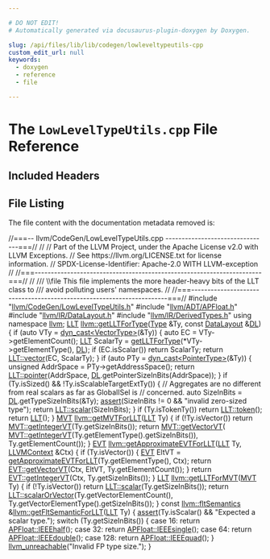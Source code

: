 ```yaml
---

# DO NOT EDIT!
# Automatically generated via docusaurus-plugin-doxygen by Doxygen.

slug: /api/files/lib/lib/codegen/lowleveltypeutils-cpp
custom_edit_url: null
keywords:
  - doxygen
  - reference
  - file

---
```





# The `LowLevelTypeUtils.cpp` File Reference

<DoxygenPage pluginConfig={pluginConfig}>



## Included Headers

<IncludesList>
<IncludesListItem
  filePath="llvm/CodeGen/LowLevelTypeUtils.h"
  permalink="/docs/api/files/include/include/llvm/include/llvm/codegen/lowleveltypeutils-h"
  isLocal="true" />
<IncludesListItem
  filePath="llvm/ADT/APFloat.h"
  permalink="/docs/api/files/include/include/llvm/include/llvm/adt/apfloat-h"
  isLocal="true" />
<IncludesListItem
  filePath="llvm/IR/DataLayout.h"
  permalink="/docs/api/files/include/include/llvm/include/llvm/ir/datalayout-h"
  isLocal="true" />
<IncludesListItem
  filePath="llvm/IR/DerivedTypes.h"
  permalink="/docs/api/files/include/include/llvm/include/llvm/ir/derivedtypes-h"
  isLocal="true" />
</IncludesList>


## File Listing

The file content with the documentation metadata removed is:

<ProgramListing>

<Link id="l00001" /><CodeLine lineNumber="1"><span class="doxyHighlightComment">//===-- llvm/CodeGen/LowLevelTypeUtils.cpp --------------------------------===//</span></CodeLine>
<Link id="l00002" /><CodeLine lineNumber="2"><span class="doxyHighlightComment">//</span></CodeLine>
<Link id="l00003" /><CodeLine lineNumber="3"><span class="doxyHighlightComment">// Part of the LLVM Project, under the Apache License v2.0 with LLVM Exceptions.</span></CodeLine>
<Link id="l00004" /><CodeLine lineNumber="4"><span class="doxyHighlightComment">// See https://llvm.org/LICENSE.txt for license information.</span></CodeLine>
<Link id="l00005" /><CodeLine lineNumber="5"><span class="doxyHighlightComment">// SPDX-License-Identifier: Apache-2.0 WITH LLVM-exception</span></CodeLine>
<Link id="l00006" /><CodeLine lineNumber="6"><span class="doxyHighlightComment">//</span></CodeLine>
<Link id="l00007" /><CodeLine lineNumber="7"><span class="doxyHighlightComment">//===----------------------------------------------------------------------===//</span></CodeLine>
<Link id="l00008" /><CodeLine lineNumber="8"><span class="doxyHighlightComment">//</span></CodeLine>
<Link id="l00009" /><CodeLine lineNumber="9"><span class="doxyHighlightComment">/// \\file This file implements the more header-heavy bits of the LLT class to</span></CodeLine>
<Link id="l00010" /><CodeLine lineNumber="10"><span class="doxyHighlightComment">/// avoid polluting users&#39; namespaces.</span></CodeLine>
<Link id="l00011" /><CodeLine lineNumber="11"><span class="doxyHighlightComment">//</span></CodeLine>
<Link id="l00012" /><CodeLine lineNumber="12"><span class="doxyHighlightComment">//===----------------------------------------------------------------------===//</span></CodeLine>
<Link id="l00013" /><CodeLine lineNumber="13"></CodeLine>
<Link id="l00014" /><CodeLine lineNumber="14"><span class="doxyHighlightPreprocessor">#include &quot;<a href="/docs/api/files/include/include/llvm/include/llvm/codegen/lowleveltypeutils-h">llvm/CodeGen/LowLevelTypeUtils.h</a>&quot;</span></CodeLine>
<Link id="l00015" /><CodeLine lineNumber="15"><span class="doxyHighlightPreprocessor">#include &quot;<a href="/docs/api/files/include/include/llvm/include/llvm/adt/apfloat-h">llvm/ADT/APFloat.h</a>&quot;</span></CodeLine>
<Link id="l00016" /><CodeLine lineNumber="16"><span class="doxyHighlightPreprocessor">#include &quot;<a href="/docs/api/files/include/include/llvm/include/llvm/ir/datalayout-h">llvm/IR/DataLayout.h</a>&quot;</span></CodeLine>
<Link id="l00017" /><CodeLine lineNumber="17"><span class="doxyHighlightPreprocessor">#include &quot;<a href="/docs/api/files/include/include/llvm/include/llvm/ir/derivedtypes-h">llvm/IR/DerivedTypes.h</a>&quot;</span></CodeLine>
<Link id="l00018" /><CodeLine lineNumber="18"><span class="doxyHighlightKeyword">using namespace </span><span class="doxyHighlight"><a href="/docs/api/namespaces/llvm">llvm</a>;</span></CodeLine>
<Link id="l00019" /><CodeLine lineNumber="19"></CodeLine>
<Link id="l00020" /><CodeLine lineNumber="20" lineLink="/docs/api/namespaces/llvm/#afd34773dd33963769279868ab39d5fdc"><span class="doxyHighlight"><a href="/docs/api/classes/llvm/llt">LLT</a> <a href="/docs/api/namespaces/llvm/#afd34773dd33963769279868ab39d5fdc">llvm::getLLTForType</a>(<a href="/docs/api/classes/llvm/type">Type</a> &amp;Ty, </span><span class="doxyHighlightKeyword">const</span><span class="doxyHighlight"> <a href="/docs/api/classes/llvm/datalayout">DataLayout</a> &amp;<a href="/docs/api/files/lib/lib/target/lib/target/arm/armslshardening-cpp/#ad467c4ab9119043f9b7750ab986be61a">DL</a>) &#123;</span></CodeLine>
<Link id="l00021" /><CodeLine lineNumber="21"><span class="doxyHighlight">  </span><span class="doxyHighlightKeywordFlow">if</span><span class="doxyHighlight"> (</span><span class="doxyHighlightKeyword">auto</span><span class="doxyHighlight"> VTy = <a href="/docs/api/namespaces/llvm/#a22eeee01734061ac1b31ccd994c49eef">dyn&#95;cast&lt;VectorType&gt;</a>(&amp;Ty)) &#123;</span></CodeLine>
<Link id="l00022" /><CodeLine lineNumber="22"><span class="doxyHighlight">    </span><span class="doxyHighlightKeyword">auto</span><span class="doxyHighlight"> EC = VTy-&gt;getElementCount();</span></CodeLine>
<Link id="l00023" /><CodeLine lineNumber="23"><span class="doxyHighlight">    <a href="/docs/api/classes/llvm/llt">LLT</a> ScalarTy = <a href="/docs/api/namespaces/llvm/#afd34773dd33963769279868ab39d5fdc">getLLTForType</a>(&#42;VTy-&gt;getElementType(), <a href="/docs/api/files/lib/lib/target/lib/target/arm/armslshardening-cpp/#ad467c4ab9119043f9b7750ab986be61a">DL</a>);</span></CodeLine>
<Link id="l00024" /><CodeLine lineNumber="24"><span class="doxyHighlight">    </span><span class="doxyHighlightKeywordFlow">if</span><span class="doxyHighlight"> (EC.isScalar())</span></CodeLine>
<Link id="l00025" /><CodeLine lineNumber="25"><span class="doxyHighlight">      </span><span class="doxyHighlightKeywordFlow">return</span><span class="doxyHighlight"> ScalarTy;</span></CodeLine>
<Link id="l00026" /><CodeLine lineNumber="26"><span class="doxyHighlight">    </span><span class="doxyHighlightKeywordFlow">return</span><span class="doxyHighlight"> <a href="/docs/api/classes/llvm/llt/#a5360139c6b31d85cf3e29e2e6b7cf873">LLT::vector</a>(EC, ScalarTy);</span></CodeLine>
<Link id="l00027" /><CodeLine lineNumber="27"><span class="doxyHighlight">  &#125;</span></CodeLine>
<Link id="l00028" /><CodeLine lineNumber="28"></CodeLine>
<Link id="l00029" /><CodeLine lineNumber="29"><span class="doxyHighlight">  </span><span class="doxyHighlightKeywordFlow">if</span><span class="doxyHighlight"> (</span><span class="doxyHighlightKeyword">auto</span><span class="doxyHighlight"> PTy = <a href="/docs/api/namespaces/llvm/#a22eeee01734061ac1b31ccd994c49eef">dyn&#95;cast&lt;PointerType&gt;</a>(&amp;Ty)) &#123;</span></CodeLine>
<Link id="l00030" /><CodeLine lineNumber="30"><span class="doxyHighlight">    </span><span class="doxyHighlightKeywordType">unsigned</span><span class="doxyHighlight"> AddrSpace = PTy-&gt;getAddressSpace();</span></CodeLine>
<Link id="l00031" /><CodeLine lineNumber="31"><span class="doxyHighlight">    </span><span class="doxyHighlightKeywordFlow">return</span><span class="doxyHighlight"> <a href="/docs/api/classes/llvm/llt/#a7ff0361855acbbe71b15b8dc6003fbc5">LLT::pointer</a>(AddrSpace, <a href="/docs/api/files/lib/lib/target/lib/target/arm/armslshardening-cpp/#ad467c4ab9119043f9b7750ab986be61a">DL</a>.getPointerSizeInBits(AddrSpace));</span></CodeLine>
<Link id="l00032" /><CodeLine lineNumber="32"><span class="doxyHighlight">  &#125;</span></CodeLine>
<Link id="l00033" /><CodeLine lineNumber="33"></CodeLine>
<Link id="l00034" /><CodeLine lineNumber="34"><span class="doxyHighlight">  </span><span class="doxyHighlightKeywordFlow">if</span><span class="doxyHighlight"> (Ty.isSized() &amp;&amp; !Ty.isScalableTargetExtTy()) &#123;</span></CodeLine>
<Link id="l00035" /><CodeLine lineNumber="35"><span class="doxyHighlight">    </span><span class="doxyHighlightComment">// Aggregates are no different from real scalars as far as GlobalISel is</span></CodeLine>
<Link id="l00036" /><CodeLine lineNumber="36"><span class="doxyHighlight">    </span><span class="doxyHighlightComment">// concerned.</span></CodeLine>
<Link id="l00037" /><CodeLine lineNumber="37"><span class="doxyHighlight">    </span><span class="doxyHighlightKeyword">auto</span><span class="doxyHighlight"> SizeInBits = <a href="/docs/api/files/lib/lib/target/lib/target/arm/armslshardening-cpp/#ad467c4ab9119043f9b7750ab986be61a">DL</a>.getTypeSizeInBits(&amp;Ty);</span></CodeLine>
<Link id="l00038" /><CodeLine lineNumber="38"><span class="doxyHighlight">    <a href="/docs/api/files/lib/lib/target/lib/target/amdgpu/silowercontrolflow-cpp/#a4868c5d81c5ccc98c47aeab6244346a0">assert</a>(SizeInBits != 0 &amp;&amp; </span><span class="doxyHighlightStringLiteral">&quot;invalid zero-sized type&quot;</span><span class="doxyHighlight">);</span></CodeLine>
<Link id="l00039" /><CodeLine lineNumber="39"><span class="doxyHighlight">    </span><span class="doxyHighlightKeywordFlow">return</span><span class="doxyHighlight"> <a href="/docs/api/classes/llvm/llt/#a67021459c7ef8f9a634b4eac7ffd0f96">LLT::scalar</a>(SizeInBits);</span></CodeLine>
<Link id="l00040" /><CodeLine lineNumber="40"><span class="doxyHighlight">  &#125;</span></CodeLine>
<Link id="l00041" /><CodeLine lineNumber="41"></CodeLine>
<Link id="l00042" /><CodeLine lineNumber="42"><span class="doxyHighlight">  </span><span class="doxyHighlightKeywordFlow">if</span><span class="doxyHighlight"> (Ty.isTokenTy())</span></CodeLine>
<Link id="l00043" /><CodeLine lineNumber="43"><span class="doxyHighlight">    </span><span class="doxyHighlightKeywordFlow">return</span><span class="doxyHighlight"> <a href="/docs/api/classes/llvm/llt/#ad2c874bad47bf92187afb13eb2840643">LLT::token</a>();</span></CodeLine>
<Link id="l00044" /><CodeLine lineNumber="44"></CodeLine>
<Link id="l00045" /><CodeLine lineNumber="45"><span class="doxyHighlight">  </span><span class="doxyHighlightKeywordFlow">return</span><span class="doxyHighlight"> <a href="/docs/api/classes/llvm/llt">LLT</a>();</span></CodeLine>
<Link id="l00046" /><CodeLine lineNumber="46"><span class="doxyHighlight">&#125;</span></CodeLine>
<Link id="l00047" /><CodeLine lineNumber="47"></CodeLine>
<Link id="l00048" /><CodeLine lineNumber="48" lineLink="/docs/api/namespaces/llvm/#a38d317b55a165bcddde7bb58ab7b12f3"><span class="doxyHighlight"><a href="/docs/api/classes/llvm/mvt">MVT</a> <a href="/docs/api/namespaces/llvm/#a38d317b55a165bcddde7bb58ab7b12f3">llvm::getMVTForLLT</a>(<a href="/docs/api/classes/llvm/llt">LLT</a> Ty) &#123;</span></CodeLine>
<Link id="l00049" /><CodeLine lineNumber="49"><span class="doxyHighlight">  </span><span class="doxyHighlightKeywordFlow">if</span><span class="doxyHighlight"> (!Ty.isVector())</span></CodeLine>
<Link id="l00050" /><CodeLine lineNumber="50"><span class="doxyHighlight">    </span><span class="doxyHighlightKeywordFlow">return</span><span class="doxyHighlight"> <a href="/docs/api/classes/llvm/mvt/#aded931e298cfa08b5038ca2b63c06bb8">MVT::getIntegerVT</a>(Ty.getSizeInBits());</span></CodeLine>
<Link id="l00051" /><CodeLine lineNumber="51"></CodeLine>
<Link id="l00052" /><CodeLine lineNumber="52"><span class="doxyHighlight">  </span><span class="doxyHighlightKeywordFlow">return</span><span class="doxyHighlight"> <a href="/docs/api/classes/llvm/mvt/#abf8d0055af4879a302268d3f834b2be5">MVT::getVectorVT</a>(</span></CodeLine>
<Link id="l00053" /><CodeLine lineNumber="53"><span class="doxyHighlight">      <a href="/docs/api/classes/llvm/mvt/#aded931e298cfa08b5038ca2b63c06bb8">MVT::getIntegerVT</a>(Ty.getElementType().getSizeInBits()),</span></CodeLine>
<Link id="l00054" /><CodeLine lineNumber="54"><span class="doxyHighlight">      Ty.getElementCount());</span></CodeLine>
<Link id="l00055" /><CodeLine lineNumber="55"><span class="doxyHighlight">&#125;</span></CodeLine>
<Link id="l00056" /><CodeLine lineNumber="56"></CodeLine>
<Link id="l00057" /><CodeLine lineNumber="57" lineLink="/docs/api/namespaces/llvm/#a9c2999836b5dd4ca2d272970cc0b9a0f"><span class="doxyHighlight"><a href="/docs/api/structs/llvm/evt">EVT</a> <a href="/docs/api/namespaces/llvm/#a9c2999836b5dd4ca2d272970cc0b9a0f">llvm::getApproximateEVTForLLT</a>(<a href="/docs/api/classes/llvm/llt">LLT</a> Ty, <a href="/docs/api/classes/llvm/llvmcontext">LLVMContext</a> &amp;Ctx) &#123;</span></CodeLine>
<Link id="l00058" /><CodeLine lineNumber="58"><span class="doxyHighlight">  </span><span class="doxyHighlightKeywordFlow">if</span><span class="doxyHighlight"> (Ty.isVector()) &#123;</span></CodeLine>
<Link id="l00059" /><CodeLine lineNumber="59"><span class="doxyHighlight">    <a href="/docs/api/structs/llvm/evt">EVT</a> EltVT = <a href="/docs/api/namespaces/llvm/#a9c2999836b5dd4ca2d272970cc0b9a0f">getApproximateEVTForLLT</a>(Ty.getElementType(), Ctx);</span></CodeLine>
<Link id="l00060" /><CodeLine lineNumber="60"><span class="doxyHighlight">    </span><span class="doxyHighlightKeywordFlow">return</span><span class="doxyHighlight"> <a href="/docs/api/structs/llvm/evt/#a210ba6b43ba451b698857dd9de71bd15">EVT::getVectorVT</a>(Ctx, EltVT, Ty.getElementCount());</span></CodeLine>
<Link id="l00061" /><CodeLine lineNumber="61"><span class="doxyHighlight">  &#125;</span></CodeLine>
<Link id="l00062" /><CodeLine lineNumber="62"></CodeLine>
<Link id="l00063" /><CodeLine lineNumber="63"><span class="doxyHighlight">  </span><span class="doxyHighlightKeywordFlow">return</span><span class="doxyHighlight"> <a href="/docs/api/structs/llvm/evt/#a752372e170e4e7c595bf8810bb52adf2">EVT::getIntegerVT</a>(Ctx, Ty.getSizeInBits());</span></CodeLine>
<Link id="l00064" /><CodeLine lineNumber="64"><span class="doxyHighlight">&#125;</span></CodeLine>
<Link id="l00065" /><CodeLine lineNumber="65"></CodeLine>
<Link id="l00066" /><CodeLine lineNumber="66" lineLink="/docs/api/namespaces/llvm/#a45e006fa9af3ebf9405bb3154f70f9af"><span class="doxyHighlight"><a href="/docs/api/classes/llvm/llt">LLT</a> <a href="/docs/api/namespaces/llvm/#a45e006fa9af3ebf9405bb3154f70f9af">llvm::getLLTForMVT</a>(<a href="/docs/api/classes/llvm/mvt">MVT</a> Ty) &#123;</span></CodeLine>
<Link id="l00067" /><CodeLine lineNumber="67"><span class="doxyHighlight">  </span><span class="doxyHighlightKeywordFlow">if</span><span class="doxyHighlight"> (!Ty.isVector())</span></CodeLine>
<Link id="l00068" /><CodeLine lineNumber="68"><span class="doxyHighlight">    </span><span class="doxyHighlightKeywordFlow">return</span><span class="doxyHighlight"> <a href="/docs/api/classes/llvm/llt/#a67021459c7ef8f9a634b4eac7ffd0f96">LLT::scalar</a>(Ty.getSizeInBits());</span></CodeLine>
<Link id="l00069" /><CodeLine lineNumber="69"></CodeLine>
<Link id="l00070" /><CodeLine lineNumber="70"><span class="doxyHighlight">  </span><span class="doxyHighlightKeywordFlow">return</span><span class="doxyHighlight"> <a href="/docs/api/classes/llvm/llt/#ae74a60e5edcee0609a1e4fddc62a8a01">LLT::scalarOrVector</a>(Ty.getVectorElementCount(),</span></CodeLine>
<Link id="l00071" /><CodeLine lineNumber="71"><span class="doxyHighlight">                             Ty.getVectorElementType().getSizeInBits());</span></CodeLine>
<Link id="l00072" /><CodeLine lineNumber="72"><span class="doxyHighlight">&#125;</span></CodeLine>
<Link id="l00073" /><CodeLine lineNumber="73"></CodeLine>
<Link id="l00074" /><CodeLine lineNumber="74" lineLink="/docs/api/namespaces/llvm/#a25ebf05ccdc20f3355715fb29ee82427"><span class="doxyHighlightKeyword">const</span><span class="doxyHighlight"> <a href="/docs/api/structs/llvm/fltsemantics">llvm::fltSemantics</a> &amp;<a href="/docs/api/namespaces/llvm/#a25ebf05ccdc20f3355715fb29ee82427">llvm::getFltSemanticForLLT</a>(<a href="/docs/api/classes/llvm/llt">LLT</a> Ty) &#123;</span></CodeLine>
<Link id="l00075" /><CodeLine lineNumber="75"><span class="doxyHighlight">  <a href="/docs/api/files/lib/lib/target/lib/target/amdgpu/silowercontrolflow-cpp/#a4868c5d81c5ccc98c47aeab6244346a0">assert</a>(Ty.isScalar() &amp;&amp; </span><span class="doxyHighlightStringLiteral">&quot;Expected a scalar type.&quot;</span><span class="doxyHighlight">);</span></CodeLine>
<Link id="l00076" /><CodeLine lineNumber="76"><span class="doxyHighlight">  </span><span class="doxyHighlightKeywordFlow">switch</span><span class="doxyHighlight"> (Ty.getSizeInBits()) &#123;</span></CodeLine>
<Link id="l00077" /><CodeLine lineNumber="77"><span class="doxyHighlight">  </span><span class="doxyHighlightKeywordFlow">case</span><span class="doxyHighlight"> 16:</span></CodeLine>
<Link id="l00078" /><CodeLine lineNumber="78"><span class="doxyHighlight">    </span><span class="doxyHighlightKeywordFlow">return</span><span class="doxyHighlight"> <a href="/docs/api/structs/llvm/apfloatbase/#a86415bb448a78ef1fed893f9eb0f5d06">APFloat::IEEEhalf</a>();</span></CodeLine>
<Link id="l00079" /><CodeLine lineNumber="79"><span class="doxyHighlight">  </span><span class="doxyHighlightKeywordFlow">case</span><span class="doxyHighlight"> 32:</span></CodeLine>
<Link id="l00080" /><CodeLine lineNumber="80"><span class="doxyHighlight">    </span><span class="doxyHighlightKeywordFlow">return</span><span class="doxyHighlight"> <a href="/docs/api/structs/llvm/apfloatbase/#a0c5765e9acba977f6e462c2917276d8f">APFloat::IEEEsingle</a>();</span></CodeLine>
<Link id="l00081" /><CodeLine lineNumber="81"><span class="doxyHighlight">  </span><span class="doxyHighlightKeywordFlow">case</span><span class="doxyHighlight"> 64:</span></CodeLine>
<Link id="l00082" /><CodeLine lineNumber="82"><span class="doxyHighlight">    </span><span class="doxyHighlightKeywordFlow">return</span><span class="doxyHighlight"> <a href="/docs/api/structs/llvm/apfloatbase/#a6ba7c3d54a5a714f7a27861ee114cce3">APFloat::IEEEdouble</a>();</span></CodeLine>
<Link id="l00083" /><CodeLine lineNumber="83"><span class="doxyHighlight">  </span><span class="doxyHighlightKeywordFlow">case</span><span class="doxyHighlight"> 128:</span></CodeLine>
<Link id="l00084" /><CodeLine lineNumber="84"><span class="doxyHighlight">    </span><span class="doxyHighlightKeywordFlow">return</span><span class="doxyHighlight"> <a href="/docs/api/structs/llvm/apfloatbase/#a494661a175e7785032f9a05d963fc0e9">APFloat::IEEEquad</a>();</span></CodeLine>
<Link id="l00085" /><CodeLine lineNumber="85"><span class="doxyHighlight">  &#125;</span></CodeLine>
<Link id="l00086" /><CodeLine lineNumber="86"><span class="doxyHighlight">  <a href="/docs/api/files/include/include/llvm/include/llvm/support/errorhandling-h/#ace243f5c25697a1107cce46626b3dc94">llvm&#95;unreachable</a>(</span><span class="doxyHighlightStringLiteral">&quot;Invalid FP type size.&quot;</span><span class="doxyHighlight">);</span></CodeLine>
<Link id="l00087" /><CodeLine lineNumber="87"><span class="doxyHighlight">&#125;</span></CodeLine>

</ProgramListing>


</DoxygenPage>

